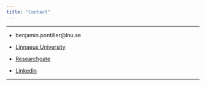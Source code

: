 ```yaml
---
title: "Contact"
---
```


---

- benjamin.pontiller@lnu.se</p>

- [Linnaeus University](https://lnu.se/en/staff/benjamin.pontiller/)</p>

- [Researchgate](https://www.researchgate.net/profile/Benjamin_Pontiller)</p>

- [Linkedin](https://www.linkedin.com/in/benjamin-pontiller-11087b108/)</p>

---
